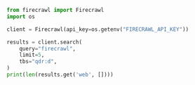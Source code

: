 ```python
from firecrawl import Firecrawl
import os

client = Firecrawl(api_key=os.getenv("FIRECRAWL_API_KEY"))

results = client.search(
    query="firecrawl",
    limit=5,
    tbs="qdr:d",
)
print(len(results.get('web', [])))
```


